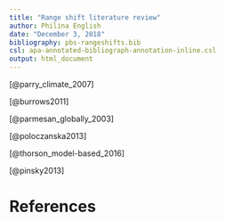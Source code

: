 ```yaml
---
title: "Range shift literature review"
author: Philina English
date: "December 3, 2018"
bibliography: pbs-rangeshifts.bib
csl: apa-annotated-bibliograph-annotation-inline.csl 
output: html_document
---
```


[@parry_climate_2007]


[@burrows2011]


[@parmesan_globally_2003]


[@poloczanska2013]


[@thorson_model-based_2016]


[@pinsky2013] 


# References


